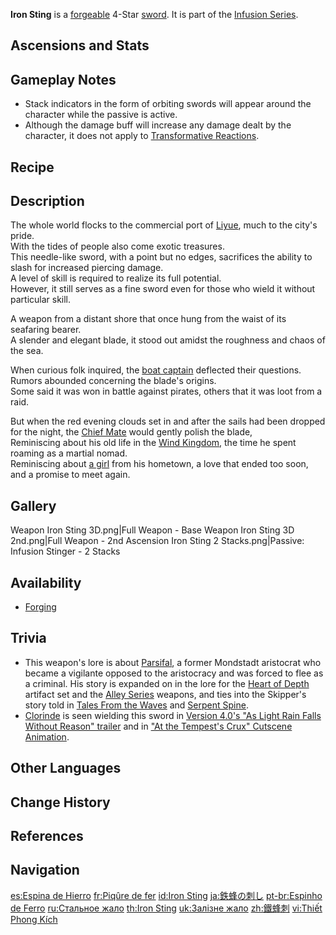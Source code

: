 {{Weapon Infobox
|id             = 11407
|image          = <gallery>
Weapon Iron Sting.png|Base
Weapon Iron Sting 2nd.png|2nd Ascension
</gallery>
|type           = Sword
|releaseDate    = 2020-09-28
|quality        = 4
|base_atk       = 42
|2nd_stat_type  = Elemental Mastery
|2nd_stat       = 36
|passive        = Infusion Stinger
|effect         = Dealing {{Color|Black|Elemental DMG}} increases all DMG by (var1)% for 6s. Max 2 stacks. Can only occur once every 1s.
|eff_rank1_var1 = 6
|eff_rank2_var1 = 7.5
|eff_rank3_var1 = 9
|eff_rank4_var1 = 10.5
|eff_rank5_var1 = 12
|eff_att1       = DMG Bonus
|obtain         = Forging
|series         = Infusion
}}
{{Description|An exotic long-bladed rapier that somehow found its way into Liyue via foreign traders. It is light, agile, and sharp.}}
'''Iron Sting''' is a [[forge]]able 4-Star [[sword]]. It is part of the [[Infusion Series]]. 

==Ascensions and Stats==
{{Weapon Ascensions and Stats
|ascendMat1 = Grain of Aerosiderite
|ascendMat2 = Piece of Aerosiderite
|ascendMat3 = Bit of Aerosiderite
|ascendMat4 = Chunk of Aerosiderite
|bossMat1   = Fragile Bone Shard
|bossMat2   = Sturdy Bone Shard
|bossMat3   = Fossilized Bone Shard
|commonMat1 = Whopperflower Nectar
|commonMat2 = Shimmering Nectar
|commonMat3 = Energy Nectar
}}

==Gameplay Notes==
* Stack indicators in the form of orbiting swords will appear around the character while the passive is active.
* Although the damage buff will increase any damage dealt by the character, it does not apply to [[Transformative Reactions]].

==Recipe==
{{Recipe
|type = Forging
|Northlander Sword Billet = 1
|Crystal Chunk = 50
|White Iron Chunk = 50
|Mora = 500
|time = 10s
|sort = Northlander Sword Billet;Crystal Chunk;White Iron Chunk;Mora
}}

==Description==
The whole world flocks to the commercial port of [[Liyue]], much to the city's pride.<br>
With the tides of people also come exotic treasures.<br>
This needle-like sword, with a point but no edges, sacrifices the ability to slash for increased piercing damage.<br>
A level of skill is required to realize its full potential.<br>
However, it still serves as a fine sword even for those who wield it without particular skill.

A weapon from a distant shore that once hung from the waist of its seafaring bearer.<br>
A slender and elegant blade, it stood out amidst the roughness and chaos of the sea.

When curious folk inquired, the [[Skipper|boat captain]] deflected their questions. Rumors abounded concerning the blade's origins.<br>
Some said it was won in battle against pirates, others that it was loot from a raid.

But when the red evening clouds set in and after the sails had been dropped for the night, the [[Parsifal|Chief Mate]] would gently polish the blade,<br>
Reminiscing about his old life in the [[Mondstadt|Wind Kingdom]], the time he spent roaming as a martial nomad.<br>
Reminiscing about [[Blue-Eyed Spear Witch|a girl]] from his hometown, a love that ended too soon, and a promise to meet again.

==Gallery==
<gallery>
Weapon Iron Sting 3D.png|Full Weapon - Base
Weapon Iron Sting 3D 2nd.png|Full Weapon - 2nd Ascension
Iron Sting 2 Stacks.png|Passive: Infusion Stinger - 2 Stacks
</gallery>

==Availability==
* [[Forging]]

==Trivia==
* This weapon's lore is about [[Parsifal]], a former Mondstadt aristocrat who became a vigilante opposed to the aristocracy and was forced to flee as a criminal. His story is expanded on in the lore for the [[Heart of Depth]] artifact set and the [[Alley Series]] weapons, and ties into the Skipper's story told in [[Tales From the Waves]] and [[Serpent Spine]].
* [[Clorinde]] is seen wielding this sword in [https://youtu.be/1hJ5J5QiyIY Version 4.0's "As Light Rain Falls Without Reason" trailer] and in [https://youtu.be/7xiKnvMehQA&ab_channel=GenshinImpact "At the Tempest's Crux" Cutscene Animation].

==Other Languages==
{{Other Languages
|1_en     = Iron Sting
|1_zhs    = 铁蜂刺
|1_zhs_rm = Tiě Fēngcì
|1_zht    = 鐵蜂刺
|1_zht_rm = Tiě Fēngcì
|1_zh_tl  = Iron Sting
|1_ja     = 鉄蜂の刺し
|1_ja_rm  = Tetsuhou no Sashi<ref>HoYoverse Japanese Customer Support Response: [[:File:CS JA Weapon Pronunciation Reply.png|Japanese Pronunciation of Various Weapons]]</ref>
|1_ja_tl  = Pierce of Iron Sting
|1_ko     = 강철 벌침
|1_ko_tl  = Iron Sting
|1_es     = Espina de Hierro
|1_es_tl  = Iron Thorn
|1_fr     = Piqûre de fer
|1_fr_tl  = Iron Sting
|1_ru     = Стальное жало
|1_ru_tl  = Steel Sting
|1_th     = Iron Sting
|1_vi     = {{tt|Thiết|鐵}} {{tt|Phong|蜂}} {{tt|Kích|擊}}
|1_vi_tl  = Iron Bee Strike
|1_de     = Eisenstich
|1_de_tl  = Iron Sting
|1_id     = Iron Sting
|1_pt     = Espinho de Ferro
|1_pt_tl  = Iron Thorn
|1_tr     = Demir Kılıç
|1_tr_tl  = Iron Sword
|1_it     = Spina di ferro
|1_it_tl  = Iron Thorn
|2_en     = Infusion Stinger
|2_zhs    = 注能之刺
|2_zhs_rm = Zhùnéng zhī Cì
|2_zht    = 注能之刺
|2_zht_rm = Zhùnéng zhī Cì
|2_zh_tl  = Puncture of Infusion
|2_ja     = 注入の棘
|2_ja_rm  = Chuunyuu no Toge
|2_ja_tl  = Injenction Prickle
|2_ko     = 에너지 주입 가시
|2_ko_tl  = Energy Injection Prickle
|2_es     = Aguijón de infusión
|2_es_tl  = Infusion Stinger
|2_fr     = Dard énergisant
|2_fr_tl  = Energizing Stinger
|2_ru     = Заряженное жало
|2_ru_tl  = Charged Stinger
|2_th     = Infusion Stinger
|2_vi     = Kích Năng Lượng
|2_vi_tl  = 
|2_de     = Energieschubstachel
|2_de_tl  = Energyboost Stinger
|2_id     = Infusion Stinger
|2_pt     = Ferrão Energético
|2_pt_tl  = 
|2_tr     = Tesirli Meç
|2_tr_tl  = Potent Rapier
|2_it     = Puntura energizzante
|2_it_tl  = 
}}

==Change History==
{{Change History|1.0}}

==References==
{{Reflist}}

==Navigation==
{{Weapons by Series Navbox|series=Infusion}}
{{Weapon Navbox|Swords}}

[[es:Espina de Hierro]]
[[fr:Piqûre de fer]]
[[id:Iron Sting]]
[[ja:鉄蜂の刺し]]
[[pt-br:Espinho de Ferro]]
[[ru:Стальное жало]]
[[th:Iron Sting]]
[[uk:Залізне жало]]
[[zh:鐵蜂刺]]
[[vi:Thiết Phong Kích]]
